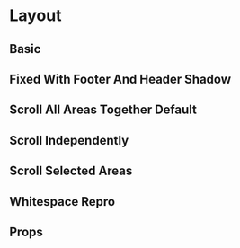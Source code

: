 
<Meta component={Layout} title="Docs/Layout" />

# Layout

## Basic

<Editor code={storyBasic} />

## Fixed With Footer And Header Shadow

<Editor code={storyFixedWithFooterAndHeaderShadow} />

## Scroll All Areas Together Default

<Editor code={storyScrollAllAreasTogetherDefault} />

## Scroll Independently

<Editor code={storyScrollIndependently} />

## Scroll Selected Areas

<Editor code={storyScrollSelectedAreas} />

## Whitespace Repro

<Editor code={storyWhitespaceRepro} />

## Props

<ArgsTable of={Layout} exclude={excludedProps} />
